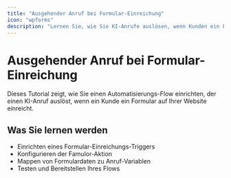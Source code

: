 ```yaml
---
title: "Ausgehender Anruf bei Formular-Einreichung"
icon: "wpforms"
description: "Lernen Sie, wie Sie KI-Anrufe auslösen, wenn Kunden ein Formular einreichen"
---
```


# Ausgehender Anruf bei Formular-Einreichung

Dieses Tutorial zeigt, wie Sie einen Automatisierungs-Flow einrichten, der einen KI-Anruf auslöst, wenn ein Kunde ein Formular auf Ihrer Website einreicht.

## Was Sie lernen werden

- Einrichten eines Formular-Einreichungs-Triggers
- Konfigurieren der Famulor-Aktion
- Mappen von Formulardaten zu Anruf-Variablen
- Testen und Bereitstellen Ihres Flows 